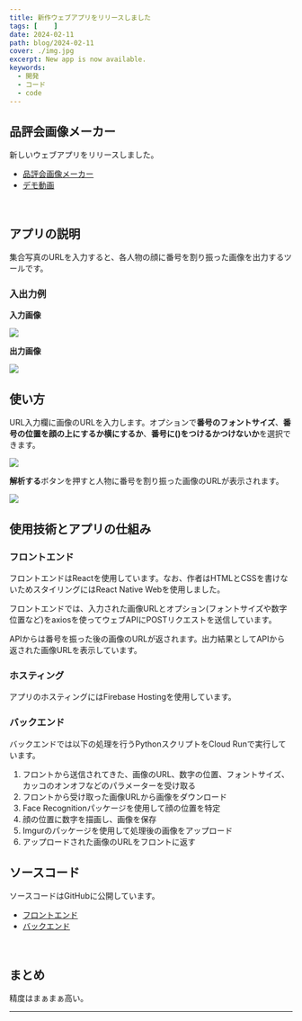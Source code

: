 ```yaml
---
title: 新作ウェブアプリをリリースしました
tags: [    ]
date: 2024-02-11
path: blog/2024-02-11
cover: ./img.jpg
excerpt: New app is now available.
keywords:
  - 開発
  - コード
  - code
---
```


## 品評会画像メーカー

新しいウェブアプリをリリースしました。

- [品評会画像メーカー](https://hinpyoukai.com)
- [デモ動画](https://youtu.be/LVaNkMEKZw8)

<br/>

## アプリの説明

集合写真のURLを入力すると、各人物の顔に番号を割り振った画像を出力するツールです。

### 入出力例

**入力画像**

![](./img3.png)

**出力画像**

![](./img.jpg)

## 使い方

URL入力欄に画像のURLを入力します。オプションで**番号のフォントサイズ**、**番号の位置を顔の上にするか横にするか**、**番号に()をつけるかつけないか**を選択できます。

![](./img1.png)

**解析する**ボタンを押すと人物に番号を割り振った画像のURLが表示されます。

![](./img2.png)

## 使用技術とアプリの仕組み

### フロントエンド

フロントエンドはReactを使用しています。なお、作者はHTMLとCSSを書けないためスタイリングにはReact Native Webを使用しました。

フロントエンドでは、入力された画像URLとオプション(フォントサイズや数字位置など)をaxiosを使ってウェブAPIにPOSTリクエストを送信しています。

APIからは番号を振った後の画像のURLが返されます。出力結果としてAPIから返された画像URLを表示しています。

### ホスティング

アプリのホスティングにはFirebase Hostingを使用しています。

### バックエンド

バックエンドでは以下の処理を行うPythonスクリプトをCloud Runで実行しています。

1. フロントから送信されてきた、画像のURL、数字の位置、フォントサイズ、カッコのオンオフなどのパラメーターを受け取る
1. フロントから受け取った画像URLから画像をダウンロード
1. Face Recognitionパッケージを使用して顔の位置を特定
1. 顔の位置に数字を描画し、画像を保存
1. Imgurのパッケージを使用して処理後の画像をアップロード
1. アップロードされた画像のURLをフロントに返す

## ソースコード

ソースコードはGitHubに公開しています。

- [フロントエンド](https://github.com/kiyohken2000/hinpyoukai-front)
- [バックエンド](https://github.com/kiyohken2000/hinpyoukai-api)

<br/>

## まとめ

精度はまぁまぁ高い。

---
